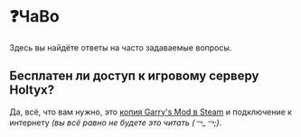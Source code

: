 # ❓ЧаВо
Здесь вы найдёте ответы на часто задаваемые вопросы.

## Бесплатен ли доступ к игровому серверу Holtyx?
Да, всё, что вам нужно, это [копия Garry's Mod в Steam](https://store.steampowered.com/app/4000/Garrys_Mod/) и подключение к интернету *(вы всё равно не будете это читать (￢_￢;)*.